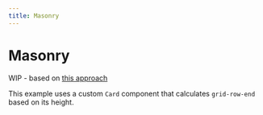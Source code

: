 ```yaml
---
title: Masonry
---
```



# Masonry

WIP - based on [this approach](https://medium.com/@andybarefoot/a-masonry-style-layout-using-css-grid-8c663d355ebb)

This example uses a custom `Card` component that calculates `grid-row-end` based on its height.

<Editor component={Masonry} />
